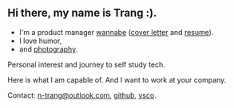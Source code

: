 
<Seo title="hello world 👋 | nguyen trang"></Seo>

<Layout>

## Hi there, my name is Trang :).

- I'm a product manager [wannabe]() ([cover letter]() and [resume]()).
- I love humor,
- and [photography]().

Personal interest and journey to self study tech.

Here is what I am capable of. And I want to work at your company.

Contact: [n-trang@outlook.com](mailto:n-trang@outlook.com), [github](https://github.com/n-trang?tab=repositories), [vsco](https://vsco.co/trangtn0/).

</Layout>
